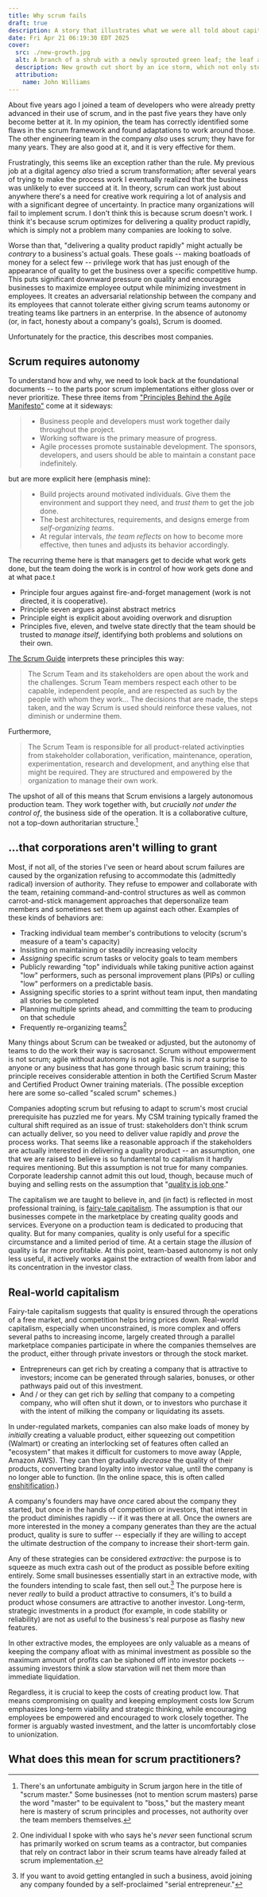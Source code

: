 ```yaml
---
title: Why scrum fails
draft: true
description: A story that illustrates what we were all told about capitalism, and most of us still feel to be true. Even if we know better.
date: Fri Apr 21 06:19:30 EDT 2025
cover:
  src: ./new-growth.jpg
  alt: A branch of a shrub with a newly sprouted green leaf; the leaf and the branch are encased in ice
  description: New growth cut short by an ice storm, which not only stops the growth destroys the progress already made.
  attribution:
    name: John Williams
---
```



About five years ago I joined a team of developers who were already pretty advanced in their use of scrum, and in the past five years they have only become better at it. In my opinion, the team has correctly identified some flaws in the scrum framework and found adaptations to work around those. The other engineering team in the company _also_ uses scrum; they have for many years. They are also good at it, and it is very effective for them.

Frustratingly, this seems like an exception rather than the rule. My previous job at a digital agency _also_ tried a scrum transformation; after several years of trying to make the process work I eventually realized that the business was unlikely to ever succeed at it. In theory, scrum can work just about anywhere there's a need for creative work requiring a lot of analysis and with a significant degree of uncertainty. In practice many organizations will fail to implement scrum. I don't think this is because scrum doesn't work. I think it's because scrum optimizes for delivering a quality product rapidly, which is simply not a problem many companies are looking to solve.

Worse than that, "delivering a quality product rapidly" might actually be _contrary_ to a business's actual goals. These goals -- making boatloads of money for a select few -- privilege work that has just enough of the appearance of quality to get the business over a specific competitive hump. This puts significant downward pressure on quality and encourages businesses to maximize employee output while minimizing investment in employees. It creates an adversarial relationship between the company and its employees that cannot tolerate either giving scrum teams autonomy or treating teams like partners in an enterprise. In the absence of autonomy (or, in fact, honesty about a company's goals), Scrum is doomed.

Unfortunately for the practice, this describes most companies.

## Scrum requires autonomy

To understand how and why, we need to look back at the foundational documents -- to the parts poor scrum implementations either gloss over or never prioritize. These three items from ["Principles Behind the Agile Manifesto"](https://agilemanifesto.org/principles.html) come at it sideways:

<Blockquote note="Principles four, seven, and eight">

- Business people and developers must work together daily throughout the project.
- Working software is the primary measure of progress.
- Agile processes promote sustainable development. The sponsors, developers, and users should be able to maintain a constant pace indefinitely.

</Blockquote>

but are more explicit here (emphasis mine):

<Blockquote note="Principles five, eleven, and twelve">

- Build projects around motivated individuals. Give them the environment and support they need, and _trust them_ to get the job done.
- The best architectures, requirements, and designs emerge from _self-organizing teams_.
- At regular intervals, _the team reflects_ on how to become more effective, then tunes and adjusts its behavior accordingly.

</Blockquote>

The recurring theme here is that managers get to decide what work gets done, but the team doing the work is in control of how work gets done and at what pace.t

- Principle four argues against fire-and-forget management (work is not directed, it is cooperative).
- Principle seven argues against abstract metrics
- Principle eight is explicit about avoiding overwork and disruption
- Principles five, eleven, and twelve state directly that the team should be trusted to _manage itself_, identifying both problems and solutions on their own.

[The Scrum Guide](https://scrumguides.org/scrum-guide.html) interprets these principles this way:

<Blockquote note="Scrum Values">
	The Scrum Team and its stakeholders are open about the work and the challenges. Scrum Team members
	respect each other to be capable, independent people, and are respected as such by the people with
	whom they work… The decisions that are made, the steps taken, and the way Scrum is used should
	reinforce these values, not diminish or undermine them.
</Blockquote>

Furthermore,

<Blockquote note="The Scrum Team">
	The Scrum Team is responsible for all product-related activinpties from stakeholder collaboration,
	verification, maintenance, operation, experimentation, research and development, and anything else
	that might be required. They are structured and empowered by the organization to manage their own
	work.
</Blockquote>

The upshot of all of this means that Scrum envisions a largely autonomous production team. They work together with, but _crucially not under the control of_, the business side of the operation. It is a collaborative culture, not a top-down authoritarian structure.[^1]

## …that corporations aren't willing to grant

Most, if not all, of the stories I've seen or heard about scrum failures are caused by the organization refusing to accommodate this (admittedly radical) inversion of authority. They refuse to empower and collaborate with the team, retaining command-and-control structures as well as common carrot-and-stick management approaches that depersonalize team members and sometimes set them up against each other. Examples of these kinds of behaviors are:

- Tracking individual team member's contributions to velocity (scrum's measure of a team's capacity)
- Insisting on maintaining or steadily increasing velocity
- _Assigning_ specific scrum tasks or velocity goals to team members
- Publicly rewarding "top" individuals while taking punitive action against "low" performers, such as personal improvement plans (PIPs) or culling "low" performers on a predictable basis.
- Assigning specific stories to a sprint without team input, then mandating all stories be completed
- Planning multiple sprints ahead, and committing the team to producing on that schedule
- Frequently re-organizing teams[^2]

Many things about Scrum can be tweaked or adjusted, but the autonomy of teams to do the work their way is sacrosanct. Scrum without empowerment is not scrum; agile without autonomy is not agile. This is _not_ a surprise to anyone or any business that has gone through basic scrum training; this principle receives considerable attention in both the Certified Scrum Master and Certified Product Owner training materials. (The possible exception here are some so-called "scaled scrum" schemes.)

Companies adopting scrum but refusing to adapt to scrum's most crucial prerequisite has puzzled me for years. My CSM training typically framed the cultural shift required as an issue of trust: stakeholders don't think scrum can actually deliver, so you need to deliver value rapidly and _prove_ the process works. That seems like a reasonable approach if the stakeholders are actually interested in delivering a quality product -- an assumption, one that we are raised to believe is so fundamental to capitalism it hardly requires mentioning. But this assumption is not true for many companies. Corporate leadership cannot admit this out loud, though, because much of buying and selling rests on the assumption that "[quality is job one](https://www.youtube.com/watch?v=lKMKZ54HDKY)."

The capitalism we are taught to believe in, and (in fact) is reflected in most professional training, is [fairy-tale capitalism](https://www.thudfactor.com/posts/2025/03/fairy-tale/). The assumption is that our businesses compete in the marketplace by creating quality goods and services. Everyone on a production team is dedicated to producing that quality. But for many companies, quality is only useful for a specific circumstance and a limited period of time. At a certain stage the _illusion_ of quality is far more profitable. At this point, team-based autonomy is not only less useful, it actively works against the extraction of wealth from labor and its concentration in the investor class.

## Real-world capitalism

Fairy-tale capitalism suggests that quality is ensured through the operations of a free market, and competition helps bring prices down. Real-world capitalism, especially when unconstrained, is more complex and offers several paths to increasing income, largely created through a parallel marketplace companies participate in where the companies themselves are the product, either through private investors or through the stock market.

- Entrepreneurs can get rich by creating a company that is attractive to investors; income can be generated through salaries, bonuses, or other pathways paid out of this investment.
- And / or they can get rich by _selling_ that company to a competing company, who will often shut it down, or to investors who purchase it with the intent of milking the company or liquidating its assets.

In under-regulated markets, companies can also make loads of money by _initially_ creating a valuable product, either squeezing out competition (Walmart) or creating an interlocking set of features often called an "ecosystem" that makes it difficult for customers to move away (Apple, Amazon AWS). They can then gradually _decrease_ the quality of their products, converting brand loyalty into investor value, until the company is no longer able to function. (In the online space, this is often called [enshitification](https://en.wikipedia.org/wiki/Enshittification).)

A company's founders may have _once_ cared about the company they started, but once in the hands of competition or investors, that interest in the product diminishes rapidly -- if it was there at all. Once the owners are more interested in the money a company generates than they are the actual product, quality is sure to suffer -- especially if they are willing to accept the ultimate destruction of the company to increase their short-term gain.

Any of these strategies can be considered _extractive_: the purpose is to squeeze as much extra cash out of the product as possible before exiting entirely. Some small businesses essentially start in an extractive mode, with the founders intending to scale fast, then sell out.[^3] The purpose here is never _really_ to build a product attractive to consumers, it's to build a product whose consumers are attractive to another investor. Long-term, strategic investments in a product (for example, in code stability or reliability) are not as useful to the business's real purpose as flashy new features.

In other extractive modes, the employees are only valuable as a means of keeping the company afloat with as minimal investment as possible so the maximum amount of profits can be siphoned off into investor pockets -- assuming investors think a slow starvation will net them more than immediate liquidation.

Regardless, it is crucial to keep the costs of creating product low. That means compromising on quality and keeping employment costs low Scrum emphasizes long-term viability and strategic thinking, while encouraging employees be empowered and encouraged to work closely together. The former is arguably wasted investment, and the latter is uncomfortably close to unionization.

## What does this mean for scrum practitioners?

[^1]: There's an unfortunate ambiguity in Scrum jargon here in the title of "scrum master." Some businesses (not to mention scrum masters) parse the word "master" to be equivalent to "boss," but the mastery meant here is mastery of scrum principles and processes, not authority over the team members themselves.

[^2]: One individual I spoke with who says he's _never_ seen functional scrum has primarily worked on scrum teams as a contractor, but companies that rely on contract labor in their scrum teams have already failed at scrum implementation.

[^3]: If you want to avoid getting entangled in such a business, avoid joining any company founded by a self-proclaimed "serial entrepreneur."
